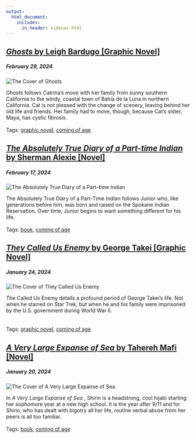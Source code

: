 ```yaml
---
output: 
  html_document:
    includes:
      in_header: sidenav.html
---
```


<!-- Page content -->
<div class="main">

<div class="card">
  <a href="ghosts.html"> <h2><em> Ghosts </em> by Leigh Bardugo [Graphic Novel] </h2> </a>
    <h5>February 29, 2024</h5>
<div class="box">
 <div class="box child">
  <img class="image" src="./media/cover-ghosts.jpg" alt="The Cover of Ghosts" style="object-position: left;">
  </div>
  <div class="box child">
  <p>
  Ghosts follows Catrina’s move with her family from sunny southern California to the windy, coastal town of Bahía de la Luna in northern California. Cat is not pleased with the change of scenery, leaving behind her old life and friends. Her family had to move, though, because Cat’s sister, Maya, has cystic fibrosis.
  <br> <br>
  Tags: <a href="tags-graphic_novel.html">graphic novel</a>, <a href="tags-coming_of_age.html">coming of age</a> 
  </p>
  </div>
</div>
</div>

<div class="card">
  <a href="the_absolutely_true_diary_of_a_part_time_indian.html"> <h2><em> The Absolutely True Diary of a Part-time Indian </em> by Sherman Alexie [Novel] </h2> </a>
    <h5>February 17, 2024</h5>
<div class="box">
 <div class="box child">
  <img class="image" src="./media/cover-absolutely_true_diary.jpg" alt="The Absolutely True Diary of a Part-time Indian" style="object-position: left;">
  </div>
  <div class="box child">
  <p>
  The Absolutely True Diary of a Part-Time Indian follows Junior who, like generations before him, was born and raised on the Spokane Indian Reservation. Over time, Junior begins to want something different for his life.
  <br> <br>
  Tags: <a href="tags-book.html">book</a>, <a href="tags-coming_of_age.html">coming of age</a>  
  </p>
  </div>
</div>
</div>

<div class="card">
  <a href="they_called_us_enemy.html"> <h2><em> They Called Us Enemy </em> by George Takei [Graphic Novel] </h2> </a>
    <h5>January 24, 2024</h5>
<div class="box">
 <div class="box child">
  <img class="image" src="./media/cover-they_called_us.jpeg" alt="The Cover of They Called Us Enemy" style="object-position: left;">
  </div>
  <div class="box child">
  <p>
  The Called Us Enemy details a profound period of George Takei’s life. Not when he starred on Star Trek, but when he and his family were imprisoned by the U.S. government during World War II.  
  <br> <br>
  Tags: <a href="tags-graphic_novel.html">graphic novel</a>, <a href="tags-coming_of_age.html">coming of age</a> 
  </p>
  </div>
</div>
</div>

<div class="card">
  <a href="a_very_large_expanse_of_sea.html"> <h2><em> A Very Large Expanse of Sea </em> by Tahereh Mafi [Novel] </h2> </a>
    <h5>January 20, 2024</h5>
<div class="box">
 <div class="box child">
  <img class="image" src="./media/cover-a_very_large.jpg" alt="The Cover of A Very Large Expanse of Sea" style="object-position: left;">
  </div>
  <div class="box child">
  <p>
  In <em> A Very Large Expanse of Sea </em>, Shirin is a headstrong, cool hijabi starting her sophomore year at a new high school. It is the year after 9/11 and for Shirin, who has dealt with bigotry all her life, routine verbal abuse from her peers is all too familiar.
  <br> <br>
  Tags: <a href="tags-book.html">book</a>, <a href="tags-coming_of_age.html">coming of age</a>  
  </p>
  </div>
</div>
</div>

</div>
